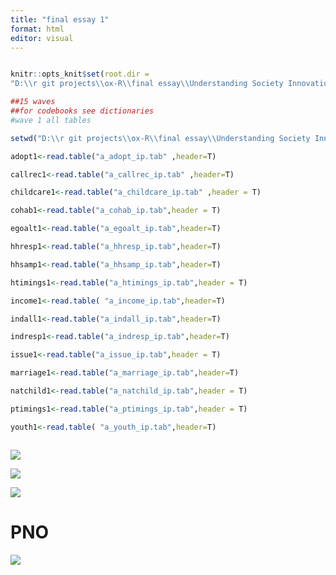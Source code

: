 ```yaml
---
title: "final essay 1"
format: html
editor: visual
---
```


```         
```

```r
knitr::opts_knit$set(root.dir = 
"D:\\r git projects\\ox-R\\final essay\\Understanding Society Innovation Panel, Waves 1-15, 2008-2022\\UKDA-6849-tab\\tab")


```

```r
##15 waves
##for codebooks see dictionaries
#wave 1 all tables

setwd("D:\\r git projects\\ox-R\\final essay\\Understanding Society Innovation Panel, Waves 1-15, 2008-2022\\UKDA-6849-tab\\tab")

adopt1<-read.table("a_adopt_ip.tab" ,header=T)

callrec1<-read.table("a_callrec_ip.tab" ,header=T)

childcare1<-read.table("a_childcare_ip.tab" ,header = T)

cohab1<-read.table("a_cohab_ip.tab",header = T)

egoalt1<-read.table("a_egoalt_ip.tab",header=T)

hhresp1<-read.table("a_hhresp_ip.tab",header=T)

hhsamp1<-read.table("a_hhsamp_ip.tab",header=T)

htimings1<-read.table("a_htimings_ip.tab",header = T)

income1<-read.table( "a_income_ip.tab",header=T)

indall1<-read.table("a_indall_ip.tab",header=T)

indresp1<-read.table("a_indresp_ip.tab",header=T)

issue1<-read.table("a_issue_ip.tab",header = T)

marriage1<-read.table("a_marriage_ip.tab",header=T)

natchild1<-read.table("a_natchild_ip.tab",header = T)

ptimings1<-read.table("a_ptimings_ip.tab",header = T)

youth1<-read.table( "a_youth_ip.tab",header=T)
```

```         
```

![](images/2f48f9a181401c1b346a752e251c878.png)

![](images/d1ad89119e4d2110214311e74a6386c.png)

![](images/0ba1bbb056a70738159b9f0d8d751e2.png)

# PNO

![](images/fb8bd7f24645358f32b0c1b1953fb45.png)
